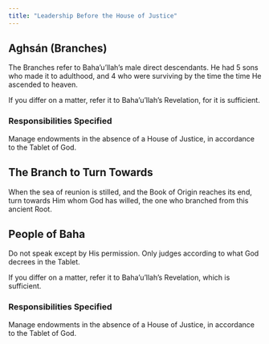 ```yaml
---
title: "Leadership Before the House of Justice"
---
```


## Aghsán (Branches)

The Branches refer to Baha'u'llah's male direct descendants. He had 5 sons who made it to adulthood, and 4 who were surviving by the time the time He ascended to heaven.

If you differ on a matter, refer it to Baha'u'llah's Revelation, for it is sufficient.

### Responsibilities Specified

Manage endowments in the absence of a House of Justice, in accordance to the Tablet of God.

## The Branch to Turn Towards

When the sea of reunion is stilled, and the Book of Origin reaches its end, turn towards Him whom God has willed, the one who branched from this ancient Root.

## People of Baha

Do not speak except by His permission. Only judges according to what God decrees in the Tablet.

If you differ on a matter, refer it to Baha'u'llah's Revelation, which is sufficient.

### Responsibilities Specified

Manage endowments in the absence of a House of Justice, in accordance to the Tablet of God.
